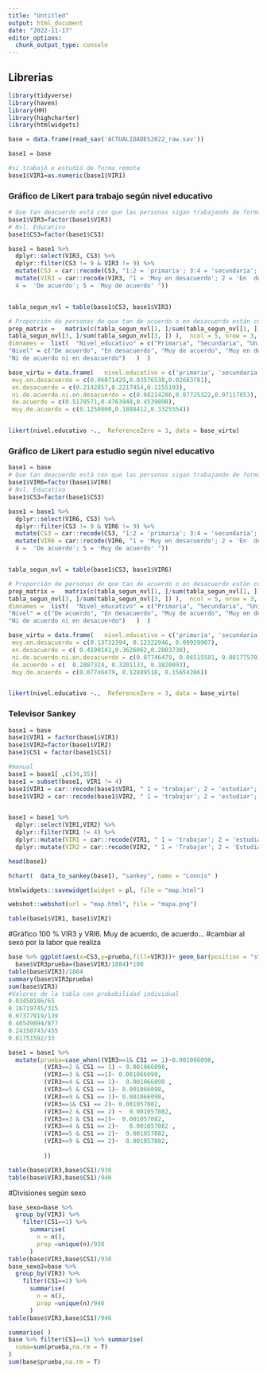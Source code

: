 ```yaml
---
title: "Untitled"
output: html_document
date: "2022-11-17"
editor_options: 
  chunk_output_type: console
---
```


## Librerias

```r
library(tidyverse)
library(haven)
library(HH)
library(highcharter)
library(htmlwidgets)
```


```r
base = data.frame(read_sav('ACTUALIDADES2022_raw.sav'))

base1 = base

#si trabajó o estudió de forma remota
base1$VIR1=as.numeric(base1$VIR1)
```

### Gráfico de Likert para trabajo según nivel educativo

```r
# Que tan deacuerdo está con que las personas sigan trabajando de forma virtual
base1$VIR3=factor(base1$VIR3)
# Nvl. Educativo
base1$CS3=factor(base1$CS3)

base1 = base1 %>% 
  dplyr::select(VIR3, CS3) %>%
  dplyr::filter(CS3 != 9 & VIR3 != 9) %>%
  mutate(CS3 = car::recode(CS3, "1:2 = 'primaria'; 3:4 = 'secundaria'; 5:6 = 'universitaria' ")) %>%
  mutate(VIR3 = car::recode(VIR3, "1 = 'Muy en desacuerdo'; 2 = 'En  desacuerdo'; 3 = 'Ni de acuerdo ni en desacuerdo';
  4 =  'De acuerdo'; 5 = 'Muy de acuerdo' "))


tabla_segun_nvl = table(base1$CS3, base1$VIR3)

# Proporción de personas de que tan de acuerdo o en desacuerdo están con que se mantenga la virtualidad en el sector laboral, según nivel educativo
prop_matrix =   matrix(c(tabla_segun_nvl[1, ]/sum(tabla_segun_nvl[1, ]), tabla_segun_nvl[2, ]/sum(tabla_segun_nvl[2, ]),
tabla_segun_nvl[3, ]/sum(tabla_segun_nvl[3, ]) ),  ncol = 5, nrow = 3, byrow = TRUE,
dimnames =  list(  "Nivel_educativo" = c("Primaria", "Secundaria", "Universidad"),
"Nivel" = c("De acuerdo", "En desacuerdo", "Muy de acuerdo", "Muy en desacuerdo", 
"Ni de acuerdo ni en desacuerdo")   )  ) 

base_virtu = data.frame(   nivel.educativo = c('primaria', 'secundaria', 'universidad'),
 muy.en.desacuerdo = c(0.06071429,0.03576538,0.02683781),
 en.desacuerdo = c(0.2142857,0.2217454,0.1155193),
 ni.de.acuerdo.ni.en.desacuerdo = c(0.08214286,0.07725322,0.07117853),
 de.acuerdo = c(0.5178571,0.4763948,0.4539090), 
 muy.de.acuerdo = c(0.1250000,0.1888412,0.3325554))


likert(nivel.educativo ~.,  ReferenceZero = 3, data = base_virtu)
```

### Gráfico de Likert para estudio según nivel educativo

```r
base1 = base
# Que tan deacuerdo está con que las personas sigan trabajando de forma virtual
base1$VIR6=factor(base1$VIR6)
# Nvl. Educativo
base1$CS3=factor(base1$CS3)

base1 = base1 %>% 
  dplyr::select(VIR6, CS3) %>%
  dplyr::filter(CS3 != 9 & VIR6 != 9) %>%
  mutate(CS3 = car::recode(CS3, "1:2 = 'primaria'; 3:4 = 'secundaria'; 5:6 = 'universitaria' ")) %>%
  mutate(VIR6 = car::recode(VIR6, "1 = 'Muy en desacuerdo'; 2 = 'En  desacuerdo'; 3 = 'Ni de acuerdo ni en desacuerdo';
  4 =  'De acuerdo'; 5 = 'Muy de acuerdo' "))


tabla_segun_nvl = table(base1$CS3, base1$VIR6)

# Proporción de personas de que tan de acuerdo o en desacuerdo están con que se mantenga la virtualidad en el sector laboral, según nivel educativo
prop_matrix =   matrix(c(tabla_segun_nvl[1, ]/sum(tabla_segun_nvl[1, ]), tabla_segun_nvl[2, ]/sum(tabla_segun_nvl[2, ]),
tabla_segun_nvl[3, ]/sum(tabla_segun_nvl[3, ]) ),  ncol = 5, nrow = 3, byrow = TRUE,
dimnames =  list(  "Nivel_educativo" = c("Primaria", "Secundaria", "Universidad"),
"Nivel" = c("De acuerdo", "En desacuerdo", "Muy de acuerdo", "Muy en desacuerdo", 
"Ni de acuerdo ni en desacuerdo")   )  ) 

base_virtu = data.frame(   nivel.educativo = c('primaria', 'secundaria', 'universidad'),
 muy.en.desacuerdo = c(0.13732394, 0.12322946, 0.09929907),
 en.desacuerdo = c( 0.4190141,0.3626062,0.2803738),
 ni.de.acuerdo.ni.en.desacuerdo = c(0.07746479, 0.06515581, 0.08177570),
 de.acuerdo = c(  0.2887324, 0.3201133, 0.3820093), 
 muy.de.acuerdo = c(0.07746479, 0.12889518, 0.15654206))


likert(nivel.educativo ~.,  ReferenceZero = 3, data = base_virtu)
```

### Televisor Sankey

```r
base1 = base
base1$VIR1 = factor(base1$VIR1)
base1$VIR2=factor(base1$VIR2)
base1$CS1 = factor(base1$CS1)

#manual
base1 = base1[ ,c(34,35)]
base1 = subset(base1, VIR1 != 4)
base1$VIR1 = car::recode(base1$VIR1, " 1 = 'trabajar'; 2 = 'estudiar'; 3 = 'trabajar.estudiar'; 9 = 'NS/NR' ")
base1$VIR2 = car::recode(base1$VIR2, " 1 = 'trabajar'; 2 = 'estudiar'; 3 = 'trabajar.estudiar'; 4 = 'No retorna';  9 = 'NS/NR' ")


base1 = base1 %>%
  dplyr::select(VIR1,VIR2) %>%
  dplyr::filter(VIR1 != 4) %>%
  dplyr::mutate(VIR1 = car::recode(VIR1, " 1 = 'trabajar'; 2 = 'estudiar'; 3 = 'Trabajar.estudiar'; 9 = 'NS/NR' ")) %>%
  dplyr::mutate(VIR2 = car::recode(VIR2, " 1 = 'Trabajar'; 2 = 'Estudiar'; 3 = 'trabajar.estudiar'; 4 = 'No retorna';  9 = 'ns/nr' "))

head(base1)

```

```r
hchart(  data_to_sankey(base1), "sankey", name = "Lonnis" )

htmlwidgets::savewidget(widget = pl, file = "map.html")

webshot::webshot(url = "map.html", file = "mapa.png")

table(base1$VIR1, base1$VIR2) 
```





#Gráfico 100 % VIR3  y VRI6. Muy de acuerdo, de acuerdo...
#cambiar al sexo por la labor que realiza 
```r

base %>% ggplot(aes(x=CS3,y=prueba,fill=VIR3))+ geom_bar(position = "stack",stat = "identity")+coord_flip()
  base$VIR3prueba=(base$VIR3/1884)*100
table(base$VIR3)/1884
summary(base$VIR3prueba)
sum(base$VIR3)
#Valores de la tabla con probabilidad individual 
0.03450106/65
0.16719745/315
0.07377919/139
0.46549894/877
0.24150743/455
0.01751592/33

base1 = base1 %>% 
  mutate(prueba=case_when((VIR3==1& CS1 == 1)~0.001066098,
          (VIR3==2 & CS1 == 1) ~ 0.001066098,
          (VIR3==3 & CS1 ==1)~ 0.001066098,
          (VIR3==4 & CS1 == 1)~  0.001066098 ,
          (VIR3==5 & CS1 == 1)~ 0.001066098,
          (VIR3==9 & CS1 == 1)~ 0.001066098,
          (VIR3==1& CS1 == 2)~ 0.001057082,
          (VIR3==2 & CS1 == 2) ~  0.001057082,
          (VIR3==3 & CS1 ==2)~  0.001057082,
          (VIR3==4 & CS1 == 2)~   0.001057082 ,
          (VIR3==5 & CS1 == 2)~  0.001057082,
          (VIR3==9 & CS1 == 2)~  0.001057082,
          
          ))

table(base$VIR3,base$CS1)/938
table(base$VIR3,base$CS1)/946
```


#Divisiones según sexo 
```r
base_sexo=base %>% 
  group_by(VIR3) %>%
    filter(CS1==1) %>% 
      summarise(
        n = n(),
        prop =unique(n)/938
      )
table(base$VIR3,base$CS1)/938
base_sexo2=base %>% 
  group_by(VIR3) %>%
    filter(CS1==2) %>% 
      summarise(
        n = n(),
        prop =unique(n)/946
      )
table(base$VIR3,base$CS1)/946
```

```r
summarise( )
base %>% filter(CS1==1) %>% summarise(
  suma=sum(prueba,na.rm = T)
)
sum(base$prueba,na.rm = T)
```



